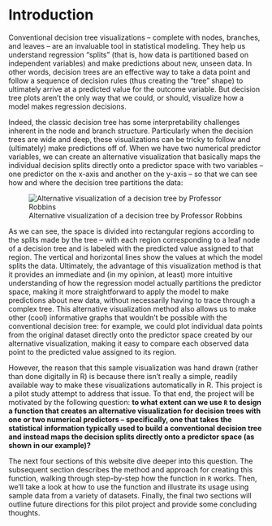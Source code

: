 # Introduction

Conventional decision tree visualizations -- complete with nodes, branches, and leaves -- are an invaluable tool in statistical modeling. They help us understand regression "splits" (that is, how data is partitioned based on independent variables) and make predictions about new, unseen data. In other words, decision trees are an effective way to take a data point and follow a sequence of decision rules (thus creating the "tree" shape) to ultimately arrive at a predicted value for the outcome variable. But decision tree plots aren’t the only way that we could, or should, visualize how a model makes regression decisions. 

Indeed, the classic decision tree has some interpretability challenges inherent in the node and branch structure. Particularly when the decision trees are wide and deep, these visualizations can be tricky to follow and (ultimately) make predictions off of. When we have two numerical predictor variables, we can create an alternative visualization that basically maps the individual decision splits directly onto a predictor space with two variables -- one predictor on the x-axis and another on the y-axis -- so that we can see how and where the decision tree partitions the data:

![Alternative visualization of a decision tree by Professor Robbins](image.png)

As we can see, the space is divided into rectangular regions according to the splits made by the tree -- with each region corresponding to a leaf node of a decision tree and is labeled with the predicted value assigned to that region. The vertical and horizontal lines show the values at which the model splits the data. Ultimately, the advantage of this visualization method is that it provides an immediate and (in my opinion, at least) more intuitive understanding of how the regression model actually partitions the predictor space, making it more straightforward to apply the model to make predictions about new data, without necessarily having to trace through a complex tree. This alternative visualization method also allows us to make other (cool) informative graphs that wouldn't be possible with the conventional decision tree: for example, we could plot individual data points from the original dataset directly onto the predictor space created by our alternative visualization, making it easy to compare each observed data point to the predicted value assigned to its region.

However, the reason that this sample visualization was hand drawn (rather than done digitally in R) is because there isn’t really a simple, readily available way to make these visualizations automatically in R. This project is a pilot study attempt to address that issue. To that end, the project will be motivated by the following question: **to what extent can we use `R` to design a function that creates an alternative visualization for decision trees with one or two numerical predictors -- specifically, one that takes the statistical information typically used to build a conventional decision tree and instead maps the decision splits directly onto a predictor space (as shown in our example)?**

The next four sections of this website dive deeper into this question. The subsequent section describes the method and approach for creating this function, walking through step-by-step how the function in `R` works. Then, we'll take a look at how to use the function and illustrate its usage using sample data from a variety of datasets. Finally, the final two sections will outline future directions for this pilot project and provide some concluding thoughts.